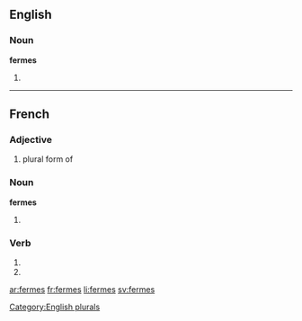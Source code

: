 {{also|fermés}}
==English==

===Noun===
'''fermes'''

# {{plural of|[[ferme]]}}

[[Category:English plurals]]

----

==French==

===Adjective===
{{infl|fr|adjective form}}

# plural form of '''{{l|fr|ferme}}'''

===Noun===
'''fermes'''

# {{plural of|ferme|lang=French}}

===Verb===
{{fr-verb-form}}

# {{form of|Second-person singular present indicative|fermer|lang=French}}
# {{form of|Second-person singular present subjunctive|fermer|lang=French}}

[[ar:fermes]]
[[fr:fermes]]
[[li:fermes]]
[[sv:fermes]]